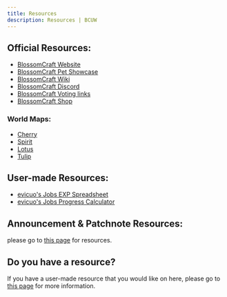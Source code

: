 ```yaml
---
title: Resources
description: Resources | BCUW
---
```


## Official Resources:
- [BlossomCraft Website](https://blossomcraft.org)
- [BlossomCraft Pet Showcase](https://docs.google.com/document/d/1PBvYnRUlfhd6AVdqC3_RbdDcfP46xSpxHbI1fEMY_10/edit?usp=sharing)
- [BlossomCraft Wiki](https://blossomcraft.org/wiki)
- [BlossomCraft Discord](https://discord.gg/blossomcraft)
- [BlossomCraft Voting links](https://blossomcraft.org/vote)
- [BlossomCraft Shop](https://shop.blossomcraft.org)

### World Maps:
- [Cherry](https://cherry.blossomcraft.org)
- [Spirit](https://spirit.blossomcraft.org)
- [Lotus](https://lotus.blossomcraft.org)
- [Tulip](https://tulip.blossomcraft.org)

## User-made Resources:
- [evicuo's Jobs EXP Spreadsheet](https://docs.google.com/spreadsheets/d/1yf47G3E3BYSiWvWH5bD7ZWq1K1-ySP766eHpFuvJwpc/edit?usp=sharing)
- [evicuo's Jobs Progress Calculator](https://www.pythonanywhere.com/gists/2c0915f71ab5a67ad03ce90136d2710a/BlossomCraft%20Jobs%20Calculator/ipython/)

## Announcement & Patchnote Resources:
please go to [this page](/starter/discordresources/) for resources.

## Do you have a resource?
If you have a user-made resource that you would like on here, please go to [this page](/contributing/home/#add-a-resource) for more information.